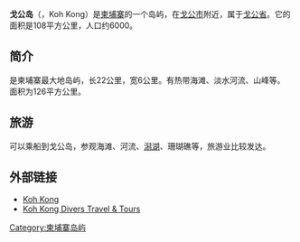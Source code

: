 '''戈公岛'''（{{lang-km|កោះកុង}}，Koh Kong）是[[柬埔寨|柬埔寨]]的一个岛屿，在[[戈公市|戈公市]]附近，属于[[戈公省|戈公省]]。它的面积是108平方公里，人口约6000。

== 简介 ==
是柬埔寨最大地岛屿，长22公里，宽6公里。有热带海滩、淡水河流、山峰等。
面积为126平方公里。

== 旅游 ==
可以乘船到戈公岛，参观海滩、河流、[[潟湖|潟湖]]、珊瑚礁等，旅游业比较发达。

==外部链接==
* [http://www.koh-kong-cambodia.com/ Koh Kong] {{Wayback|url=http://www.koh-kong-cambodia.com/ |date=20210301233132 }}
* [https://web.archive.org/web/20110713163511/http://www.kohkongdivers.com/ Koh Kong Divers Travel & Tours]

{{coord|11|20|N|103|00|E|display=title|region:KH_type:isle_source:GNS-enwiki}}

[[Category:柬埔寨岛屿|Category:柬埔寨岛屿]]